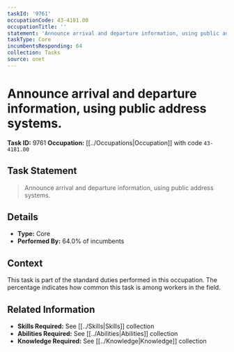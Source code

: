 ```yaml
---
taskId: '9761'
occupationCode: 43-4181.00
occupationTitle: ''
statement: 'Announce arrival and departure information, using public address systems.'
taskType: Core
incumbentsResponding: 64
collection: Tasks
source: onet
---
```

# Announce arrival and departure information, using public address systems.

**Task ID:** 9761
**Occupation:** [[../Occupations|Occupation]] with code `43-4181.00`

## Task Statement

> Announce arrival and departure information, using public address systems.

## Details

- **Type:** Core
- **Performed By:** 64.0% of incumbents

## Context

This task is part of the standard duties performed in this occupation. The percentage indicates how common this task is among workers in the field.

## Related Information

- **Skills Required:** See [[../Skills|Skills]] collection
- **Abilities Required:** See [[../Abilities|Abilities]] collection
- **Knowledge Required:** See [[../Knowledge|Knowledge]] collection
